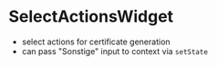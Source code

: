 
<Meta title="SelectActionsWidget" component={SelectActionsWidget} />

# SelectActionsWidget

-   select actions for certificate generation
-   can pass "Sonstige" input to context via `setState`

<Story name="SelectActionsWidget">
    <SelectActionsWidget />
</Story>
